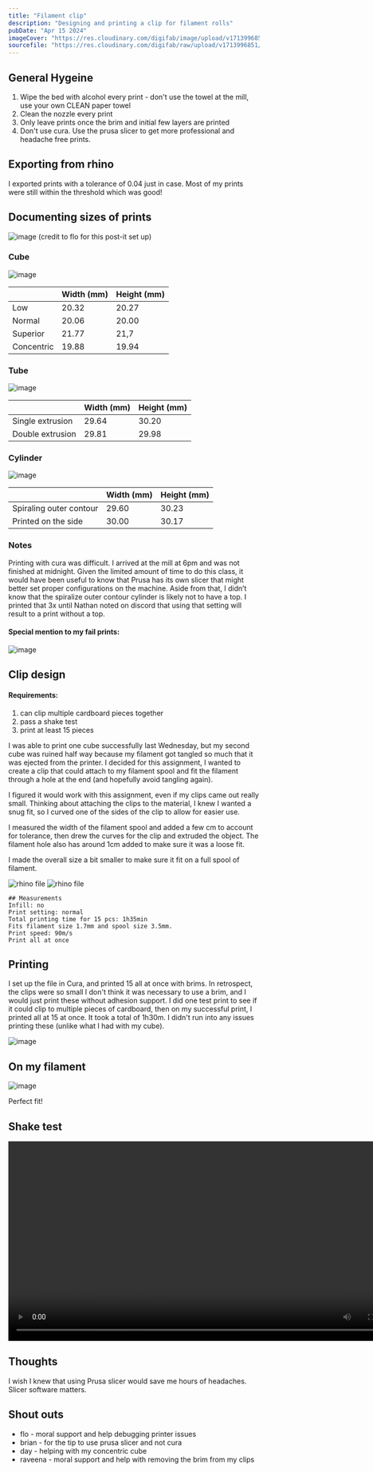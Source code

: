 ```yaml
---
title: "Filament clip"
description: "Designing and printing a clip for filament rolls"
pubDate: "Apr 15 2024"
imageCover: "https://res.cloudinary.com/digifab/image/upload/v1713996859/digital-fab/a3/filamentclip_bhr4ep.png"
sourcefile: "https://res.cloudinary.com/digifab/raw/upload/v1713996851/digital-fab/a3/assignment3clip_jwz5fi.3dm"
---
```


## General Hygeine

1. Wipe the bed with alcohol every print - don't use the towel at the mill, use your own CLEAN paper towel
2. Clean the nozzle every print
3. Only leave prints once the brim and initial few layers are printed
4. Don't use cura. Use the prusa slicer to get more professional and headache free prints.

## Exporting from rhino

I exported prints with a tolerance of 0.04 just in case. Most of my prints were still within the threshold which was good!

## Documenting sizes of prints

![image](https://res.craft.do/user/full/e6c1ab16-39b1-5498-e0ac-a793797b3dff/doc/F0514F16-E895-4EF1-919A-2A0BBC6B90CB/CAB97C9E-BC72-42D9-AA40-8AB021F726FB_2/IZkHtD8zSvZkxpexIMWrkEXU98C8lN7DBvh9jDgEJcQz/IMG_1274.jpeg)
(credit to flo for this post-it set up)

### Cube

![image](https://res.cloudinary.com/digifab/image/upload/v1713996853/digital-fab/a3/cubes_rxgyho.jpg)

|            | Width (mm) | Height (mm) |
| ---------- | ---------- | ----------- |
| Low        | 20.32      | 20.27       |
| Normal     | 20.06      | 20.00       |
| Superior   | 21.77      | 21,7        |
| Concentric | 19.88      | 19.94       |

### Tube

![image](https://res.cloudinary.com/digifab/image/upload/v1713996864/digital-fab/a3/tubes_hnud4j.jpg)

|                  | Width (mm) | Height (mm) |
| ---------------- | ---------- | ----------- |
| Single extrusion | 29.64      | 30.20       |
| Double extrusion | 29.81      | 29.98       |

### Cylinder

![image](https://res.cloudinary.com/digifab/image/upload/v1713996856/digital-fab/a3/cylinder_q48xze.jpg)

|                         | Width (mm) | Height (mm) |
| ----------------------- | ---------- | ----------- |
| Spiraling outer contour | 29.60      | 30.23       |
| Printed on the side     | 30.00      | 30.17       |

### Notes

Printing with cura was difficult. I arrived at the mill at 6pm and was not finished at midnight. Given the limited amount of time to do this class, it would have been useful to know that Prusa has its own slicer that might better set proper configurations on the machine. Aside from that, I didn’t know that the spiralize outer contour cylinder is likely not to have a top. I printed that 3x until Nathan noted on discord that using that setting will result to a print without a top.

#### Special mention to my fail prints:

![image](https://res.craft.do/user/full/e6c1ab16-39b1-5498-e0ac-a793797b3dff/doc/F0514F16-E895-4EF1-919A-2A0BBC6B90CB/439A05FF-E6BA-4F1B-A521-0A599065D116_2/9ngk3EpahnyyHjLjfugqh1bl38xPEeZSNzbVxjELuZkz/IMG_1273%202.jpeg)

## Clip design

#### Requirements:

1. can clip multiple cardboard pieces together
2. pass a shake test
3. print at least 15 pieces

I was able to print one cube successfully last Wednesday, but my second cube was ruined half way because my filament got tangled so much that it was ejected from the printer. I decided for this assignment, I wanted to create a clip that could attach to my filament spool and fit the filament through a hole at the end (and hopefully avoid tangling again).

I figured it would work with this assignment, even if my clips came out really small. Thinking about attaching the clips to the material, I knew I wanted a snug fit, so I curved one of the sides of the clip to allow for easier use.

I measured the width of the filament spool and added a few cm to account for tolerance, then drew the curves for the clip and extruded the object. The filament hole also has around 1cm added to make sure it was a loose fit.

I made the overall size a bit smaller to make sure it fit on a full spool of filament.

<div class="sbs">
  <img
    src="https://res.craft.do/user/full/e6c1ab16-39b1-5498-e0ac-a793797b3dff/doc/F0514F16-E895-4EF1-919A-2A0BBC6B90CB/683596A7-7ACF-44D9-9E27-BE1CADD3F930_2/oaCyTfy0v5tMQYPswrq0RrLvaBGddFJjd5xtuCc7p6gz/Screenshot%202024-04-15%20at%203.47.40PM.png"
    alt="rhino file"
  />
  <img
    src="https://res.craft.do/user/full/e6c1ab16-39b1-5498-e0ac-a793797b3dff/doc/F0514F16-E895-4EF1-919A-2A0BBC6B90CB/F07C43D5-1C39-460C-A54E-D34B5FF3F87A_2/qxAyv9sGaTxqOtUW1iHqT30mTRdpUCS0c85WMsHLMscz/Screenshot%202024-04-15%20at%203.47.12PM.png"
    alt="rhino file"
  />
</div>

```
## Measurements
Infill: no
Print setting: normal
Total printing time for 15 pcs: 1h35min
Fits filament size 1.7mm and spool size 3.5mm.
Print speed: 90m/s
Print all at once
```

## Printing

I set up the file in Cura, and printed 15 all at once with brims. In retrospect, the clips were so small I don't think it was necessary to use a brim, and I would just print these without adhesion support. I did one test print to see if it could clip to multiple pieces of cardboard, then on my successful print, I printed all at 15 at once. It took a total of 1h30m. I didn't run into any issues printing these (unlike what I had with my cube).

![image](https://res.craft.do/user/full/e6c1ab16-39b1-5498-e0ac-a793797b3dff/doc/F0514F16-E895-4EF1-919A-2A0BBC6B90CB/BFC49AEA-1269-427C-9AF8-9447212B9394_2/woY9cLLqlzUA0Dxlm1RlfxgXvBNriAKpN7B85xmnHssz/R0000739%20Large.jpeg)

## On my filament

![image](https://res.cloudinary.com/digifab/image/upload/v1713996859/digital-fab/a3/filamentclip_bhr4ep.png)

Perfect fit!

## Shake test

<video height="400" controls>
  <source
    src="https://res.cloudinary.com/digifab/video/upload/v1713996862/digital-fab/a3/shaketesta3_oxqwgk.mp4"
    type="video/mp4"
  />
</video>

## Thoughts

I wish I knew that using Prusa slicer would save me hours of headaches. Slicer software matters.

## Shout outs

- flo - moral support and help debugging printer issues
- brian - for the tip to use prusa slicer and not cura
- day - helping with my concentric cube
- raveena - moral support and help with removing the brim from my clips
